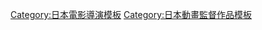 {{Navbox
|name = 稻垣隆行執導作品
|title = [[稻垣隆行]]執導作品
|listclass = hlist hlist-hyphen
|group1 = 電視動畫
|list1 = {{Navbox|child
|group1 = 2000年代
|list1 = 
* [[沙漠神行者]]（2004年）
* [[Marginal Prince —月桂樹的王子們—|Marginal Prince ～月桂樹的王子們～]]（2006年）
* [[十字架與吸血鬼]]系列（2008年）
|group2 = 2010年代
|list2 = 
* [[Muv-Luv Alternative Total Eclipse]]（2012年）
* [[我的腦內戀礙選項]]（2013年） - [[聖劍使的禁咒詠唱]]（2015年）
* [[空戰魔導士培訓生的教官]]（2015年）
* [[初戀怪獸]]（2016年）
* [[救難小英雄24]]（2016年）
* [[救難小英雄24|救難小英雄 逆襲的三惡人]]（2017年）
* [[千緒的通學路]]（2018年）
}}
|group2 = OVA
|list2 = {{Navbox|child
|group1 = 2000年代
|list1 = 
* [[機械女僕]]（2007年－2008年）
|group2 = 2010年代
|list2 = 
* [[Baby Princess|Baby Princess 寶貝公主 3D天堂0]]（2011年）
}}
|group3 = 網路動畫
|list3 = 
* {{link-ja|忍者寶盒|ニンジャボックス}}（2019年）
|below= 1: 總導演
}}
<noinclude>
{{DEFAULTSORT:Inagaki Takayuki}}
[[Category:日本電影導演模板]]
[[Category:日本動畫監督作品模板]]
</noinclude>